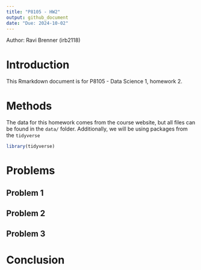 ```yaml
---
title: "P8105 - HW2"
output: github_document
date: "Due: 2024-10-02"
---
```


Author: Ravi Brenner (irb2118)

# Introduction
This Rmarkdown document is for P8105 - Data Science 1, homework 2.

# Methods
The data for this homework comes from the course website, but all files can be found in the `data/` folder. Additionally, we will be using packages from the `tidyverse`

```r
library(tidyverse)
```


# Problems

## Problem 1

## Problem 2

## Problem 3

# Conclusion
